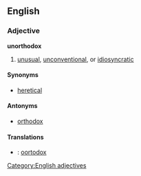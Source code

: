 ==English==
===Adjective===
[[Category:English adjectives]]
'''unorthodox'''
#[[unusual]], [[unconventional]], or [[idiosyncratic]]

====Synonyms====
*[[heretical]]

====Antonyms====
*[[orthodox]]

====Translations====
*{{sv}}: [[oortodox]]